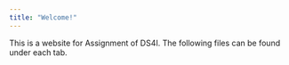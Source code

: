 ```yaml
---
title: "Welcome!"
---
```


This is a website for Assignment of DS4I.
The following files can be found under each tab.